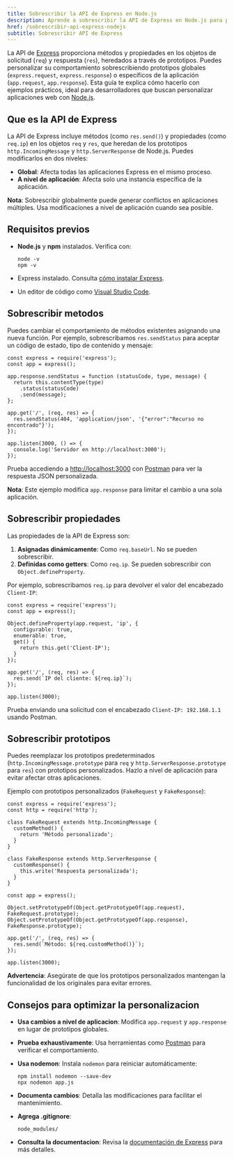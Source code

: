 ```yaml
---
title: Sobrescribir la API de Express en Node.js
description: Aprende a sobrescribir la API de Express en Node.js para personalizar metodos y propiedades de solicitud y respuesta
href: /sobrescribir-api-express-nodejs
subtitle: Sobrescribir API de Express
---
```


La API de [Express](https://expressjs.com/) proporciona métodos y propiedades en los objetos de solicitud (`req`) y respuesta (`res`), heredados a través de prototipos. Puedes personalizar su comportamiento sobrescribiendo prototipos globales (`express.request`, `express.response`) o específicos de la aplicación (`app.request`, `app.response`). Esta guía te explica cómo hacerlo con ejemplos prácticos, ideal para desarrolladores que buscan personalizar aplicaciones web con [Node.js](https://nodejs.org/).

## Que es la API de Express

La API de Express incluye métodos (como `res.send()`) y propiedades (como `req.ip`) en los objetos `req` y `res`, que heredan de los prototipos `http.IncomingMessage` y `http.ServerResponse` de Node.js. Puedes modificarlos en dos niveles:

- **Global**: Afecta todas las aplicaciones Express en el mismo proceso.
- **A nivel de aplicación**: Afecta solo una instancia específica de la aplicación.

**Nota**: Sobrescribir globalmente puede generar conflictos en aplicaciones múltiples. Usa modificaciones a nivel de aplicación cuando sea posible.

## Requisitos previos

- **Node.js** y **npm** instalados. Verifica con:

  ```go:bash
  node -v
  npm -v
  ```

- Express instalado. Consulta [cómo instalar Express](/como-instalar-express-nodejs).
- Un editor de código como [Visual Studio Code](https://code.visualstudio.com/).

## Sobrescribir metodos

Puedes cambiar el comportamiento de métodos existentes asignando una nueva función. Por ejemplo, sobrescribamos `res.sendStatus` para aceptar un código de estado, tipo de contenido y mensaje:

```go:js
const express = require('express');
const app = express();

app.response.sendStatus = function (statusCode, type, message) {
  return this.contentType(type)
    .status(statusCode)
    .send(message);
};

app.get('/', (req, res) => {
  res.sendStatus(404, 'application/json', '{"error":"Recurso no encontrado"}');
});

app.listen(3000, () => {
  console.log('Servidor en http://localhost:3000');
});
```

Prueba accediendo a [http://localhost:3000](http://localhost:3000) con [Postman](https://www.postman.com/) para ver la respuesta JSON personalizada.

**Nota**: Este ejemplo modifica `app.response` para limitar el cambio a una sola aplicación.

## Sobrescribir propiedades

Las propiedades de la API de Express son:

1. **Asignadas dinámicamente**: Como `req.baseUrl`. No se pueden sobrescribir.
2. **Definidas como getters**: Como `req.ip`. Se pueden sobrescribir con `Object.defineProperty`.

Por ejemplo, sobrescribamos `req.ip` para devolver el valor del encabezado `Client-IP`:

```go:js
const express = require('express');
const app = express();

Object.defineProperty(app.request, 'ip', {
  configurable: true,
  enumerable: true,
  get() {
    return this.get('Client-IP');
  }
});

app.get('/', (req, res) => {
  res.send(`IP del cliente: ${req.ip}`);
});

app.listen(3000);
```

Prueba enviando una solicitud con el encabezado `Client-IP: 192.168.1.1` usando Postman.

## Sobrescribir prototipos

Puedes reemplazar los prototipos predeterminados (`http.IncomingMessage.prototype` para `req` y `http.ServerResponse.prototype` para `res`) con prototipos personalizados. Hazlo a nivel de aplicación para evitar afectar otras aplicaciones.

Ejemplo con prototipos personalizados (`FakeRequest` y `FakeResponse`):

```go:js
const express = require('express');
const http = require('http');

class FakeRequest extends http.IncomingMessage {
  customMethod() {
    return 'Método personalizado';
  }
}

class FakeResponse extends http.ServerResponse {
  customResponse() {
    this.write('Respuesta personalizada');
  }
}

const app = express();

Object.setPrototypeOf(Object.getPrototypeOf(app.request), FakeRequest.prototype);
Object.setPrototypeOf(Object.getPrototypeOf(app.response), FakeResponse.prototype);

app.get('/', (req, res) => {
  res.send(`Método: ${req.customMethod()}`);
});

app.listen(3000);
```

**Advertencia**: Asegúrate de que los prototipos personalizados mantengan la funcionalidad de los originales para evitar errores.

## Consejos para optimizar la personalizacion

- **Usa cambios a nivel de aplicacion**: Modifica `app.request` y `app.response` en lugar de prototipos globales.
- **Prueba exhaustivamente**: Usa herramientas como [Postman](https://www.postman.com/) para verificar el comportamiento.
- **Usa nodemon**: Instala `nodemon` para reiniciar automáticamente:

  ```go:bash
  npm install nodemon --save-dev
  npx nodemon app.js
  ```

- **Documenta cambios**: Detalla las modificaciones para facilitar el mantenimiento.
- **Agrega .gitignore**:

  ```go:gitignore
  node_modules/
  ```

- **Consulta la documentacion**: Revisa la [documentación de Express](https://expressjs.com/es/api.html) para más detalles.
